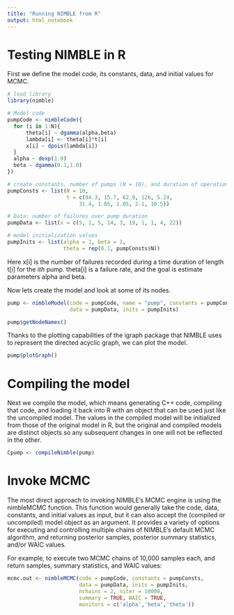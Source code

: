 ```yaml
---
title: "Running NIMBLE from R"
output: html_notebook
---
```


# Testing NIMBLE in R
First we define the model code, its constants, data, and initial values for MCMC.
```r
# load library
library(nimble)

# Model code
pumpCode <- nimbleCode({ 
  for (i in 1:N){
      theta[i] ~ dgamma(alpha,beta)
      lambda[i] <- theta[i]*t[i]
      x[i] ~ dpois(lambda[i])
  }
  alpha ~ dexp(1.0)
  beta ~ dgamma(0.1,1.0)
})

# create constants, number of pumps (N = 10), and duration of operation for each pump (t)
pumpConsts <- list(N = 10,
                   t = c(94.3, 15.7, 62.9, 126, 5.24,
                       31.4, 1.05, 1.05, 2.1, 10.5))

# Data: number of failures over pump duration
pumpData <- list(x = c(5, 1, 5, 14, 3, 19, 1, 1, 4, 22))

# model initialization values
pumpInits <- list(alpha = 1, beta = 1,
                  theta = rep(0.1, pumpConsts$N))
```
Here x[i] is the number of failures recorded during a time duration of length t[i] for the i*th* pump. theta[i] is a failure rate, and the goal is estimate parameters alpha and beta. 

Now lets create the model and look at some of its nodes.
```r
pump <- nimbleModel(code = pumpCode, name = "pump", constants = pumpConsts,
                    data = pumpData, inits = pumpInits)

pump$getNodeNames()
```
Thanks to the plotting capabilities of the igraph package that NIMBLE uses to represent the directed acyclic graph, we can plot the model.
```r
pump$plotGraph()
```

# Compiling the model
Next we compile the model, which means generating C++ code, compiling that code, and loading it back into R with an object that can be used just like the uncompiled model. The values in the compiled model will be initialized from those of the original model in R, but the original and compiled models are distinct objects so any subsequent changes in one will not be reflected in the other.
```r
Cpump <- compileNimble(pump)

```
# Invoke MCMC
The most direct approach to invoking NIMBLE’s MCMC engine is using the nimbleMCMC function. This function would generally take the code, data, constants, and initial values as input, but it can also accept the (compiled or uncompiled) model object as an argument. It provides a variety of options for executing and controlling multiple chains of NIMBLE’s default MCMC algorithm, and returning posterior samples, posterior summary statistics, and/or WAIC values.

For example, to execute two MCMC chains of 10,000 samples each, and return samples, summary statistics, and WAIC values:
```r
mcmc.out <- nimbleMCMC(code = pumpCode, constants = pumpConsts,
                       data = pumpData, inits = pumpInits,
                       nchains = 2, niter = 10000,
                       summary = TRUE, WAIC = TRUE,
                       monitors = c('alpha','beta','theta'))
```